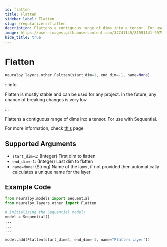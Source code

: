 ```yaml
---
id: flatten
title: Flatten
sidebar_label: Flatten
slug: /regularizers/flatten
description: Flattens a contiguous range of dims into a tensor. For use with Sequential.
image: https://user-images.githubusercontent.com/34741145/81591141-99752900-93d9-11ea-9ef6-cc2c68daaa19.png
hide_title: true
---
```


# Flatten

```python
neuralpy.layers.other.Faltten(start_dim=1, end_dim=-1, name=None)
```

:::info

Flatten is mostly stable and can be used for any project. In the future, any chance of breaking changes is very low.

:::

Flattens a contiguous range of dims into a tensor. For use with Sequential.

For more information, check [this](https://pytorch.org/docs/stable/generated/torch.nn.Flatten.html?highlight=flatten#torch.nn.Flatten) page

## Supported Arguments

- `start_dim=1`: (Integer) First dim to flatten
- `end_dim=-1`: (Integer) Last dim to flatten
- `name=None`: (String) Name of the layer, if not provided then automatically calculates a unique name for the layer

## Example Code

```python
from neuralpy.models import Sequential
from neuralpy.layers.other import Flatten

# Initializing the Sequential models
model = Sequential()
...
...
...

model.add(Flatten(start_dim=1, end_dim=-1, name="Flatten layer"))
```
